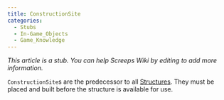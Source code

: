 ```yaml
---
title: ConstructionSite
categories:
  - Stubs
  - In-Game_Objects
  - Game_Knowledge
---
```


*This article is a stub. You can help Screeps Wiki by editing to add more information.*

`ConstructionSite`s are the predecessor to all [Structures](/Structure). They must be placed and built before the structure is available for use.
